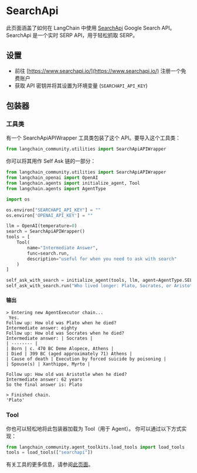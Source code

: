 # SearchApi

此页面涵盖了如何在 LangChain 中使用 [SearchApi](https://www.searchapi.io/) Google Search API。SearchApi 是一个实时 SERP API，用于轻松抓取 SERP。

## 设置

- 前往 [https://www.searchapi.io/](https://www.searchapi.io/) 注册一个免费账户
- 获取 API 密钥并将其设置为环境变量 (`SEARCHAPI_API_KEY`)

## 包装器

### 工具类

有一个 SearchApiAPIWrapper 工具类包装了这个 API。要导入这个工具类：

```python
from langchain_community.utilities import SearchApiAPIWrapper
```

你可以将其用作 Self Ask 链的一部分：

```python
from langchain_community.utilities import SearchApiAPIWrapper
from langchain_openai import OpenAI
from langchain.agents import initialize_agent, Tool
from langchain.agents import AgentType

import os

os.environ["SEARCHAPI_API_KEY"] = ""
os.environ['OPENAI_API_KEY'] = ""

llm = OpenAI(temperature=0)
search = SearchApiAPIWrapper()
tools = [
    Tool(
        name="Intermediate Answer",
        func=search.run,
        description="useful for when you need to ask with search"
    )
]

self_ask_with_search = initialize_agent(tools, llm, agent=AgentType.SELF_ASK_WITH_SEARCH, verbose=True)
self_ask_with_search.run("Who lived longer: Plato, Socrates, or Aristotle?")
```

#### 输出

```
> Entering new AgentExecutor chain...
 Yes.
Follow up: How old was Plato when he died?
Intermediate answer: eighty
Follow up: How old was Socrates when he died?
Intermediate answer: | Socrates | 
| -------- | 
| Born | c. 470 BC Deme Alopece, Athens | 
| Died | 399 BC (aged approximately 71) Athens | 
| Cause of death | Execution by forced suicide by poisoning | 
| Spouse(s) | Xanthippe, Myrto | 

Follow up: How old was Aristotle when he died?
Intermediate answer: 62 years
So the final answer is: Plato

> Finished chain.
'Plato'
```

### Tool

你也可以轻松地将此包装器加载为 Tool（用于 Agent）。
你可以通过以下方式实现：

```python
from langchain_community.agent_toolkits.load_tools import load_tools
tools = load_tools(["searchapi"])
```

有关工具的更多信息，请参阅[此页面](/docs/how_to/tools_builtin)。
